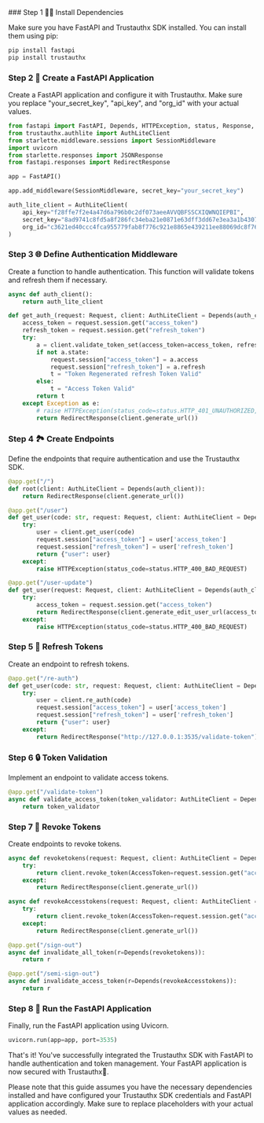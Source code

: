 
<Steps>
### Step 1 👨‍💻 Install Dependencies

Make sure you have FastAPI and Trustauthx SDK installed. You can install them using pip:

```bash copy showLineNumbers
pip install fastapi
pip install trustauthx
```

### Step 2 🚀 Create a FastAPI Application

Create a FastAPI application and configure it with Trustauthx. Make sure you replace "your_secret_key", "api_key", and "org_id" with your actual values.

```python copy showLineNumbers filename="python"
from fastapi import FastAPI, Depends, HTTPException, status, Response, Request
from trustauthx.authlite import AuthLiteClient
from starlette.middleware.sessions import SessionMiddleware
import uvicorn
from starlette.responses import JSONResponse
from fastapi.responses import RedirectResponse

app = FastAPI()

app.add_middleware(SessionMiddleware, secret_key="your_secret_key")

auth_lite_client = AuthLiteClient(
    api_key="f28ffe7f2e4a47d6a796b0c2df073aeeAVVQBFSSCXIQWNQIEPBI",
    secret_key="8ad9741c8fd5a8f286fc34eba21e0871e63dff3dd67e3ea3a1b43077db9531f7",
    org_id="c3621ed40ccc4fca955779fab8f776c921e8865e439211ee88069dc8f7663e88"
)
```

### Step 3 🌐 Define Authentication Middleware

Create a function to handle authentication. This function will validate tokens and refresh them if necessary.

```python copy showLineNumbers filename="python"
async def auth_client():
    return auth_lite_client

def get_auth_(request: Request, client: AuthLiteClient = Depends(auth_client)):
    access_token = request.session.get("access_token")
    refresh_token = request.session.get("refresh_token")
    try:
        a = client.validate_token_set(access_token=access_token, refresh_token=refresh_token)
        if not a.state:
            request.session["access_token"] = a.access
            request.session["refresh_token"] = a.refresh
            t = "Token Regenerated refresh Token Valid"
        else:
            t = "Access Token Valid"
        return t
    except Exception as e:
        # raise HTTPException(status_code=status.HTTP_401_UNAUTHORIZED, detail=str(e))
        return RedirectResponse(client.generate_url())
```

### Step 4 🏞️ Create Endpoints

Define the endpoints that require authentication and use the Trustauthx SDK.

```python copy showLineNumbers filename="python"
@app.get("/")
def root(client: AuthLiteClient = Depends(auth_client)):
    return RedirectResponse(client.generate_url())

@app.get("/user")
def get_user(code: str, request: Request, client: AuthLiteClient = Depends(auth_client)):
    try:
        user = client.get_user(code)
        request.session["access_token"] = user['access_token']
        request.session["refresh_token"] = user['refresh_token']
        return {"user": user}
    except:
        raise HTTPException(status_code=status.HTTP_400_BAD_REQUEST)

@app.get("/user-update")
def get_user(request: Request, client: AuthLiteClient = Depends(auth_client)):
    try:
        access_token = request.session.get("access_token")
        return RedirectResponse(client.generate_edit_user_url(access_token, url="http://127.0.0.1:3535/re-auth"))
    except:
        raise HTTPException(status_code=status.HTTP_400_BAD_REQUEST)
```

### Step 5 🔄 Refresh Tokens

Create an endpoint to refresh tokens.

```python copy showLineNumbers filename="python"
@app.get("/re-auth")
def get_user(code: str, request: Request, client: AuthLiteClient = Depends(auth_client)):
    try:
        user = client.re_auth(code)
        request.session["access_token"] = user['access_token']
        request.session["refresh_token"] = user['refresh_token']
        return {"user": user}
    except:
        return RedirectResponse("http://127.0.0.1:3535/validate-token")
```

### Step 6 🔒 Token Validation

Implement an endpoint to validate access tokens.

```python copy showLineNumbers filename="python"
@app.get("/validate-token")
async def validate_access_token(token_validator: AuthLiteClient = Depends(get_auth_)):
    return token_validator
```

### Step 7 🚫 Revoke Tokens

Create endpoints to revoke tokens.

```python copy showLineNumbers filename="python"
async def revoketokens(request: Request, client: AuthLiteClient = Depends(auth_client)):
    try:
        return client.revoke_token(AccessToken=request.session.get("access_token"), revoke_all_tokens=True)
    except:
        return RedirectResponse(client.generate_url())

async def revokeAccesstokens(request: Request, client: AuthLiteClient = Depends(auth_client)):
    try:
        return client.revoke_token(AccessToken=request.session.get("access_token"))
    except:
        return RedirectResponse(client.generate_url())

@app.get("/sign-out")
async def invalidate_all_token(r=Depends(revoketokens)):
    return r

@app.get("/semi-sign-out")
async def invalidate_access_token(r=Depends(revokeAccesstokens)):
    return r
```

### Step 8 🚀 Run the FastAPI Application

Finally, run the FastAPI application using Uvicorn.

```python copy showLineNumbers filename="python"
uvicorn.run(app=app, port=3535)
```

That's it! You've successfully integrated the Trustauthx SDK with FastAPI to handle authentication and token management. Your FastAPI application is now secured with Trustauthx🚀.
</Steps>


Please note that this guide assumes you have the necessary dependencies installed and have configured your Trustauthx SDK credentials and FastAPI application accordingly. Make sure to replace placeholders with your actual values as needed.